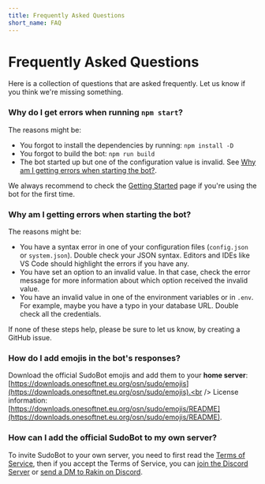```yaml
---
title: Frequently Asked Questions
short_name: FAQ
---
```


# Frequently Asked Questions

Here is a collection of questions that are asked frequently. Let us know if you think we're missing something.

### Why do I get errors when running `npm start`?

The reasons might be:

-   You forgot to install the dependencies by running: `npm install -D`
-   You forgot to build the bot: `npm run build`
-   The bot started up but one of the configuration value is invalid. See [Why am I getting errors when starting the bot?](#why-am-i-getting-errors-when-starting-the-bot).

We always recommend to check the [Getting Started](/getting-started) page if you're using the bot for the first time.

### Why am I getting errors when starting the bot?

The reasons might be:

-   You have a syntax error in one of your configuration files (`config.json` or `system.json`). Double check your JSON syntax. Editors and IDEs like VS Code should highlight the errors if you have any.
-   You have set an option to an invalid value. In that case, check the error message for more information about which option received the invalid value.
-   You have an invalid value in one of the environment variables or in `.env`. For example, maybe you have a typo in your database URL. Double check all the credentials.

If none of these steps help, please be sure to let us know, by creating a GitHub issue.

### How do I add emojis in the bot's responses?

Download the official SudoBot emojis and add them to your **home server**: [https://downloads.onesoftnet.eu.org/osn/sudo/emojis](https://downloads.onesoftnet.eu.org/osn/sudo/emojis).<br />
License information: [https://downloads.onesoftnet.eu.org/osn/sudo/emojis/README](https://downloads.onesoftnet.eu.org/osn/sudo/emojis/README).

### How can I add the official SudoBot to my own server?

To invite SudoBot to your own server, you need to first read the [Terms of Service](legal/terms.md), then if you accept the Terms of Service, you can [join the Discord Server](https://sudobot.online/discord) or [send a DM to Rakin on Discord](https://discord.com/users/774553653394538506).
